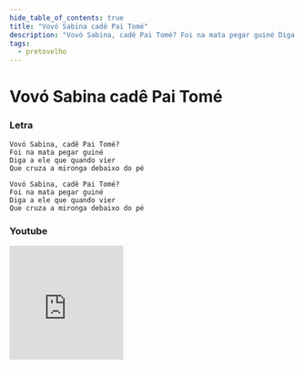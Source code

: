 ```yaml
---
hide_table_of_contents: true
title: "Vovó Sabina cadê Pai Tomé"
description: "Vovó Sabina, cadê Pai Tomé? Foi na mata pegar guiné Diga a ele que quando vier Que cruza a mironga debaixo do pé Vovó Sabina, cadê Pai Tomé? Foi na mata pegar guiné Diga a ele que quando vier Que cruza a mironga debaixo do pé"
tags:
  - pretovelho
---
```


# Vovó Sabina cadê Pai Tomé

### Letra

```text
Vovó Sabina, cadê Pai Tomé?
Foi na mata pegar guiné
Diga a ele que quando vier
Que cruza a mironga debaixo do pé

Vovó Sabina, cadê Pai Tomé?
Foi na mata pegar guiné
Diga a ele que quando vier
Que cruza a mironga debaixo do pé
```

### Youtube

<iframe
  width="200"
  height="200"
  src="https://www.youtube.com/embed/eGTZmt5vvIw"
  title="YouTube video player"
  frameborder="0"
  allow="accelerometer; autoplay; clipboard-write; encrypted-media; gyroscope; picture-in-picture; web-share"
  referrerpolicy="strict-origin-when-cross-origin"
  allowfullscreen
></iframe>